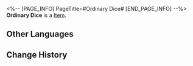 <%-- [PAGE_INFO]
PageTitle=#Ordinary Dice#
[END_PAGE_INFO] --%>
{{Item Infobox
|id          = 281014
|image       = Item Ordinary Dice.png
|type        = 
|invCategory = 
|rarity      = 3
|effect      = 
|description = A basic item for moving forward on the Cosmodyssey map.
}}
{{Description|The most commonly used dice in Cosmodyssey.<br /><br />''"Pom-Pom's design cannot be printed on it. It's called a Pom-Pom Dice. What if there's a bandit printed on it?"''}}
'''Ordinary Dice''' is a [[Item]].

==Other Languages==
{{Other Languages
|en   = Ordinary Dice
|zhs  = 普通骰子
|zht  = 普通骰子
|ja   = 普通のサイコロ
|ko   = 일반 주사위
|es   = Dado normal
|fr   = Dé ordinaire
|ru   = Обычный кубик
|th   = ลูกเต๋าธรรมดา
|vi   = Xúc Xắc Thường
|de   = Gewöhnlicher Würfel
|id   = Dadu Biasa
|pt   = Dado Comum
}}

==Change History==
{{Change History|2.1}}